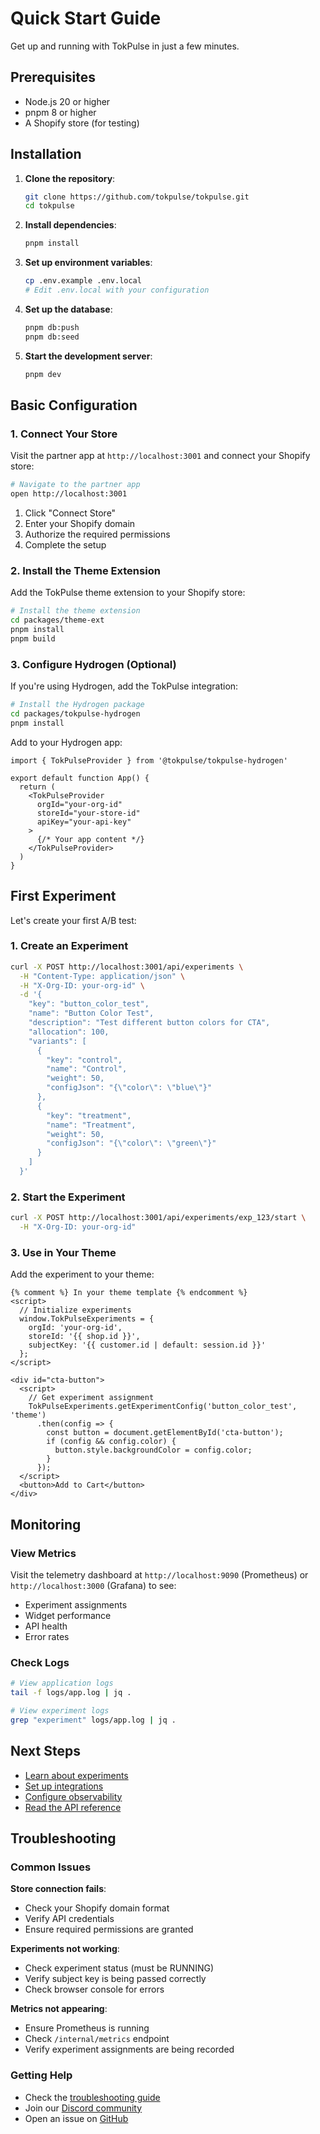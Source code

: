 # Quick Start Guide

Get up and running with TokPulse in just a few minutes.

## Prerequisites

- Node.js 20 or higher
- pnpm 8 or higher
- A Shopify store (for testing)

## Installation

1. **Clone the repository**:
   ```bash
   git clone https://github.com/tokpulse/tokpulse.git
   cd tokpulse
   ```

2. **Install dependencies**:
   ```bash
   pnpm install
   ```

3. **Set up environment variables**:
   ```bash
   cp .env.example .env.local
   # Edit .env.local with your configuration
   ```

4. **Set up the database**:
   ```bash
   pnpm db:push
   pnpm db:seed
   ```

5. **Start the development server**:
   ```bash
   pnpm dev
   ```

## Basic Configuration

### 1. Connect Your Store

Visit the partner app at `http://localhost:3001` and connect your Shopify store:

```bash
# Navigate to the partner app
open http://localhost:3001
```

1. Click "Connect Store"
2. Enter your Shopify domain
3. Authorize the required permissions
4. Complete the setup

### 2. Install the Theme Extension

Add the TokPulse theme extension to your Shopify store:

```bash
# Install the theme extension
cd packages/theme-ext
pnpm install
pnpm build
```

### 3. Configure Hydrogen (Optional)

If you're using Hydrogen, add the TokPulse integration:

```bash
# Install the Hydrogen package
cd packages/tokpulse-hydrogen
pnpm install
```

Add to your Hydrogen app:

```tsx
import { TokPulseProvider } from '@tokpulse/tokpulse-hydrogen'

export default function App() {
  return (
    <TokPulseProvider
      orgId="your-org-id"
      storeId="your-store-id"
      apiKey="your-api-key"
    >
      {/* Your app content */}
    </TokPulseProvider>
  )
}
```

## First Experiment

Let's create your first A/B test:

### 1. Create an Experiment

```bash
curl -X POST http://localhost:3001/api/experiments \
  -H "Content-Type: application/json" \
  -H "X-Org-ID: your-org-id" \
  -d '{
    "key": "button_color_test",
    "name": "Button Color Test",
    "description": "Test different button colors for CTA",
    "allocation": 100,
    "variants": [
      {
        "key": "control",
        "name": "Control",
        "weight": 50,
        "configJson": "{\"color\": \"blue\"}"
      },
      {
        "key": "treatment",
        "name": "Treatment",
        "weight": 50,
        "configJson": "{\"color\": \"green\"}"
      }
    ]
  }'
```

### 2. Start the Experiment

```bash
curl -X POST http://localhost:3001/api/experiments/exp_123/start \
  -H "X-Org-ID: your-org-id"
```

### 3. Use in Your Theme

Add the experiment to your theme:

```liquid
{% comment %} In your theme template {% endcomment %}
<script>
  // Initialize experiments
  window.TokPulseExperiments = {
    orgId: 'your-org-id',
    storeId: '{{ shop.id }}',
    subjectKey: '{{ customer.id | default: session.id }}'
  };
</script>

<div id="cta-button">
  <script>
    // Get experiment assignment
    TokPulseExperiments.getExperimentConfig('button_color_test', 'theme')
      .then(config => {
        const button = document.getElementById('cta-button');
        if (config && config.color) {
          button.style.backgroundColor = config.color;
        }
      });
  </script>
  <button>Add to Cart</button>
</div>
```

## Monitoring

### View Metrics

Visit the telemetry dashboard at `http://localhost:9090` (Prometheus) or `http://localhost:3000` (Grafana) to see:

- Experiment assignments
- Widget performance
- API health
- Error rates

### Check Logs

```bash
# View application logs
tail -f logs/app.log | jq .

# View experiment logs
grep "experiment" logs/app.log | jq .
```

## Next Steps

- [Learn about experiments](/experiments/creating)
- [Set up integrations](/integrations/shopify)
- [Configure observability](/observability/telemetry)
- [Read the API reference](/api/authentication)

## Troubleshooting

### Common Issues

**Store connection fails**:
- Check your Shopify domain format
- Verify API credentials
- Ensure required permissions are granted

**Experiments not working**:
- Check experiment status (must be RUNNING)
- Verify subject key is being passed correctly
- Check browser console for errors

**Metrics not appearing**:
- Ensure Prometheus is running
- Check `/internal/metrics` endpoint
- Verify experiment assignments are being recorded

### Getting Help

- Check the [troubleshooting guide](/troubleshooting)
- Join our [Discord community](https://discord.gg/tokpulse)
- Open an issue on [GitHub](https://github.com/tokpulse/tokpulse/issues)